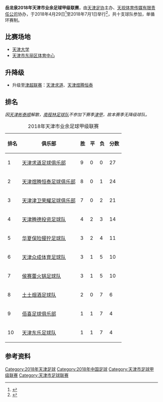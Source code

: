 {{Infobox football league season
|competition= [[天津市足球甲级联赛|天津市业余足球甲级联赛]]
|season= 2018
|dates= 4月29日 - 7月1日
|num_season= 10
|title holder= 
|result th= 
|winners= [[天津求道足球俱乐部|天津求道]]
|relegated= 
|continentalcup1= [[2019年天津市足球超级联赛|津超联赛]]
|continentalcup1 qualifiers= [[天津求道足球俱乐部|天津求道]]<br/>[[天津煜腾恒泰足球俱乐部|天津煜腾恒泰]]
|matches= 
|total goals= 
|league topscorer= 
|biggest home win= 
|biggest away win= 
|highest scoring= 
|longest wins= [[天津求道足球俱乐部|天津求道]]<br>(9场)
|longest unbeaten= [[天津求道足球俱乐部|天津求道]]<br>(9场)
|longest winless= 
|longest losses= 
|highest attendance= 
|lowest attendance= 
|average attendance= 
|prevseason=[[2017年天津市业余足球甲级联赛|2017]]
|nextseason=[[2019年天津市足球甲级联赛|2019]]
|updated= 
}}
'''岳龙泉2018年天津市业余足球甲级联赛'''，由[[天津足协|天津足协]]主办、[[天视体育传媒有限责任公司|天视体育传媒有限责任公司]]协办，于2018年4月29日<ref>{{cite web |author1=天津足协 |title=《津门“我爱足球”两大联赛落幕》 |url=http://www.tianjinfa.org/#/detail/38655/%E8%AF%A6%E6%83%85 |website=天津足协 |accessdate=2018-07-02 |archive-date=2020-06-12 |archive-url=https://web.archive.org/web/20200612224823/http://www.tianjinfa.org/#/detail/38655/%E8%AF%A6%E6%83%85 |dead-url=no }}</ref>至2018年7月1日举行<ref>{{cite web |author1=足球频道 |title=《津门足球畅想夏日激情》 |url=https://www.imfa.com.cn/a/xinwenzhongxin/20180702/2786.html |website=内蒙古足球协会 |accessdate=2018-07-02 |archive-date=2020-07-03 |archive-url=https://web.archive.org/web/20200703174756/https://www.imfa.com.cn/a/xinwenzhongxin/20180702/2786.html |dead-url=no }}</ref>，共十支球队参加，单循环赛制。
== 比赛场地 ==
* [[天津大学|天津大学]]
* [[天津市东丽区体育中心|天津市东丽区体育中心]]

== 升降级 ==
* 升级至[[2020年天津市足球超级联赛|津超联赛]]：[[天津求道足球俱乐部|天津求道]]、[[天津煜腾恒泰足球俱乐部|天津煜腾恒泰]]
== 排名 ==
''因[[天津彬泰顺|天津彬泰顺]]解散，[[南程林足球队|南程林足球队]]不参加下赛季[[津甲|津甲]]，故本赛季无降级球队。''
{| class="wikitable"
|+ 2018年天津市业余足球甲级联赛
|-
! 排名 !! 俱乐部 !! 胜 !! 平 !! 负 !! 分数
|-bgcolor=#90EE90
| 1 || [[天津求道足球俱乐部|天津求道足球俱乐部]] || 9 || 0 || 0 || 27
|-bgcolor=#90EE90
| 2 || [[天津煜腾恒泰足球俱乐部|天津煜腾恒泰足球俱乐部]] || 8 || 0 || 1 || 24
|-
| 3 || [[天津津卫荣耀足球俱乐部|天津津卫荣耀足球俱乐部]] || 7 || 0 || 2 || 21
|-
| 4 || [[天津腾德投资足球队|天津腾德投资足球队]] || 4 || 2 || 3 || 14
|-
| 5 || [[天津獌狞足球俱乐部|华夏保险獌狞足球队]] || 3 || 2 || 4 || 11
|-
| 6 || [[天津众成体育足球队|天津众成体育足球队]] || 3 || 1 || 5 || 10
|-
| 7 || [[侯赛蕾火锅足球队|侯赛蕾火锅足球队]] || 3 || 1 || 5 || 10
|-
| 8 || [[土土烟酒足球队|土土烟酒足球队]] || 2 || 0 || 7 || 6
|-
| 9 || [[佰喜足球俱乐部|佰喜足球俱乐部]] || 1 || 1 || 7 || 4
|-
| 10 || [[天津东乐足球队|天津东乐足球队]] || 1 || 1 || 7 || 4
|}

==参考资料==
{{reflist}}
[[Category:2018年天津足球|Category:2018年天津足球]]
[[Category:2018年中国足球|Category:2018年中国足球]]
[[Category:天津市足球甲级联赛|Category:天津市足球甲级联赛]]
[[Category:天津市足球联赛|Category:天津市足球联赛]]